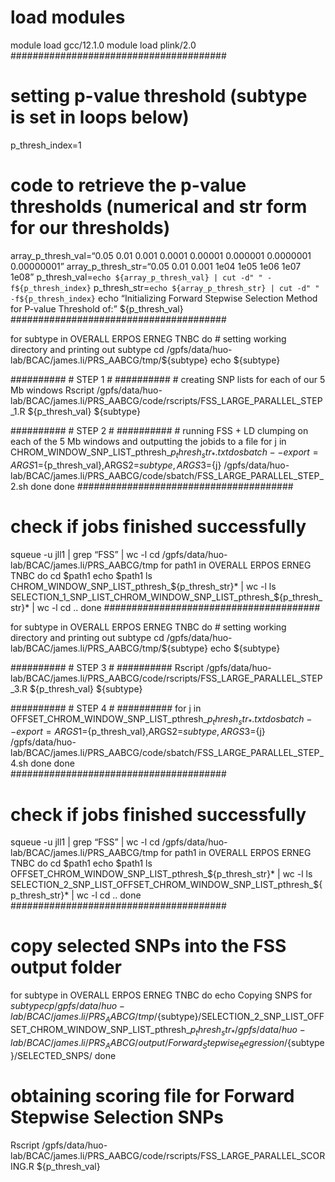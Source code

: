 #######################################
# load modules
module load gcc/12.1.0
module load plink/2.0
#######################################



#######################################
# setting p-value threshold (subtype is set in loops below)
p_thresh_index=1

# code to retrieve the p-value thresholds (numerical and str form for our thresholds)
array_p_thresh_val="0.05 0.01 0.001 0.0001 0.00001 0.000001 0.0000001 0.00000001"
array_p_thresh_str="0.05 0.01 0.001 1e04 1e05 1e06 1e07 1e08"
p_thresh_val=`echo ${array_p_thresh_val} | cut -d" " -f${p_thresh_index}`
p_thresh_str=`echo ${array_p_thresh_str} | cut -d" " -f${p_thresh_index}`
echo "Initializing Forward Stepwise Selection Method for P-value Threshold of:" ${p_thresh_val}
#######################################



#######################################
for subtype in OVERALL ERPOS ERNEG TNBC
do
  # setting working directory and printing out subtype
  cd /gpfs/data/huo-lab/BCAC/james.li/PRS_AABCG/tmp/${subtype}
  echo ${subtype}
  
  ##########
  # STEP 1 #
  ##########
  # creating SNP lists for each of our 5 Mb windows
  Rscript /gpfs/data/huo-lab/BCAC/james.li/PRS_AABCG/code/rscripts/FSS_LARGE_PARALLEL_STEP_1.R ${p_thresh_val} ${subtype}
  
  ##########
  # STEP 2 #
  ##########
  # running FSS + LD clumping on each of the 5 Mb windows and outputting the jobids to a file
  for j in CHROM_WINDOW_SNP_LIST_pthresh_${p_thresh_str}_*.txt
  do
    sbatch --export=ARGS1=${p_thresh_val},ARGS2=${subtype},ARGS3=${j} /gpfs/data/huo-lab/BCAC/james.li/PRS_AABCG/code/sbatch/FSS_LARGE_PARALLEL_STEP_2.sh
  done
done
#######################################



#######################################
# check if jobs finished successfully
squeue -u jll1 | grep "FSS" | wc -l
cd /gpfs/data/huo-lab/BCAC/james.li/PRS_AABCG/tmp
for path1 in OVERALL ERPOS ERNEG TNBC
do
  cd $path1
  echo $path1
  ls CHROM_WINDOW_SNP_LIST_pthresh_${p_thresh_str}* | wc -l
  ls SELECTION_1_SNP_LIST_CHROM_WINDOW_SNP_LIST_pthresh_${p_thresh_str}* | wc -l
  cd ..
done
#######################################



#######################################
for subtype in OVERALL ERPOS ERNEG TNBC
do
  # setting working directory and printing out subtype
  cd /gpfs/data/huo-lab/BCAC/james.li/PRS_AABCG/tmp/${subtype}
  echo ${subtype}
  
  ##########
  # STEP 3 #
  ##########
  Rscript /gpfs/data/huo-lab/BCAC/james.li/PRS_AABCG/code/rscripts/FSS_LARGE_PARALLEL_STEP_3.R ${p_thresh_val} ${subtype}
  
  ##########
  # STEP 4 #
  ##########
  for j in OFFSET_CHROM_WINDOW_SNP_LIST_pthresh_${p_thresh_str}_*.txt
  do
    sbatch  --export=ARGS1=${p_thresh_val},ARGS2=${subtype},ARGS3=${j} /gpfs/data/huo-lab/BCAC/james.li/PRS_AABCG/code/sbatch/FSS_LARGE_PARALLEL_STEP_4.sh
  done
done    
#######################################



#######################################
# check if jobs finished successfully
squeue -u jll1 | grep "FSS" | wc -l
cd /gpfs/data/huo-lab/BCAC/james.li/PRS_AABCG/tmp
for path1 in OVERALL ERPOS ERNEG TNBC
do
  cd $path1
  echo $path1
  ls OFFSET_CHROM_WINDOW_SNP_LIST_pthresh_${p_thresh_str}* | wc -l
  ls SELECTION_2_SNP_LIST_OFFSET_CHROM_WINDOW_SNP_LIST_pthresh_${p_thresh_str}* | wc -l
  cd ..
done
#######################################



#######################################
# copy selected SNPs into the FSS output folder
for subtype in OVERALL ERPOS ERNEG TNBC
do
  echo Copying SNPS for ${subtype}
  cp /gpfs/data/huo-lab/BCAC/james.li/PRS_AABCG/tmp/${subtype}/SELECTION_2_SNP_LIST_OFFSET_CHROM_WINDOW_SNP_LIST_pthresh_${p_thresh_str}_* /gpfs/data/huo-lab/BCAC/james.li/PRS_AABCG/output/Forward_Stepwise_Regression/${subtype}/SELECTED_SNPS/
done

# obtaining scoring file for Forward Stepwise Selection SNPs
Rscript /gpfs/data/huo-lab/BCAC/james.li/PRS_AABCG/code/rscripts/FSS_LARGE_PARALLEL_SCORING.R ${p_thresh_val}

#######################################

